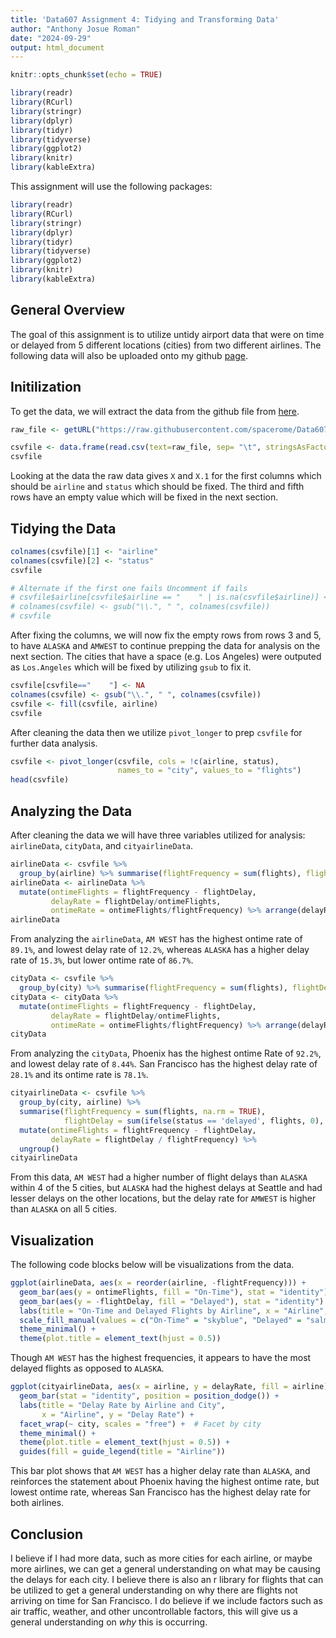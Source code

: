 ```yaml
---
title: 'Data607 Assignment 4: Tidying and Transforming Data'
author: "Anthony Josue Roman"
date: "2024-09-29"
output: html_document
---
```


```r
knitr::opts_chunk$set(echo = TRUE)
```

```r
library(readr)
library(RCurl)
library(stringr)
library(dplyr)
library(tidyr)
library(tidyverse)
library(ggplot2)
library(knitr)
library(kableExtra)
```

This assignment will use the following packages:

```r
library(readr)
library(RCurl)
library(stringr)
library(dplyr)
library(tidyr)
library(tidyverse)
library(ggplot2)
library(knitr)
library(kableExtra)
```

## General Overview

The goal of this assignment is to utilize untidy airport data that were on time or delayed from 5 different locations (cities) from two different airlines. The following data will also be uploaded onto my github [page](https://github.com/spacerome/Data607_Assignment_4). 

## Initilization

To get the data, we will extract the data from the github file from [here](https://raw.githubusercontent.com/spacerome/Data607_Assignment_4/refs/heads/main/airline_data.csv).

```r
raw_file <- getURL("https://raw.githubusercontent.com/spacerome/Data607_Assignment_4/refs/heads/main/airline_data.csv")

csvfile <- data.frame(read.csv(text=raw_file, sep= "\t", stringsAsFactors = FALSE, check.names = FALSE))
csvfile
```

Looking at the data the raw data gives `X` and `X.1` for the first columns which should be `airline` and `status` which should be fixed. The third and fifth rows have an empty value which will be fixed in the next section.

## Tidying the Data

```r
colnames(csvfile)[1] <- "airline"
colnames(csvfile)[2] <- "status"
csvfile
```

```r
# Alternate if the first one fails Uncomment if fails
# csvfile$airline[csvfile$airline == "    " | is.na(csvfile$airline)] <- c("ALASKA", "AM WEST")
# colnames(csvfile) <- gsub("\\.", " ", colnames(csvfile))
# csvfile
```

After fixing the columns, we will now fix the empty rows from rows 3 and 5, to have `ALASKA` and `AMWEST` to continue prepping the data for analysis on the next section. The cities that have a space (e.g. Los Angeles) were outputed as `Los.Angeles` which will be fixed by utilizing `gsub` to fix it.

```r
csvfile[csvfile=="    "] <- NA
colnames(csvfile) <- gsub("\\.", " ", colnames(csvfile))
csvfile <- fill(csvfile, airline)
csvfile
```

After cleaning the data then we utilize `pivot_longer` to prep `csvfile` for further data analysis.

```r
csvfile <- pivot_longer(csvfile, cols = !c(airline, status),
                        names_to = "city", values_to = "flights")
head(csvfile)
```

## Analyzing the Data

After cleaning the data we will have three variables utilized for analysis: `airlineData`, `cityData`, and `cityairlineData`.

```r
airlineData <- csvfile %>%
  group_by(airline) %>% summarise(flightFrequency = sum(flights), flightDelay = sum(ifelse(status =='delayed',flights,0)))
airlineData <- airlineData %>%
  mutate(ontimeFlights = flightFrequency - flightDelay,
         delayRate = flightDelay/ontimeFlights,
         ontimeRate = ontimeFlights/flightFrequency) %>% arrange(delayRate)
airlineData
```

From analyzing the `airlineData`, `AM WEST` has the highest ontime rate of `89.1%`, and lowest delay rate of `12.2%`, whereas `ALASKA` has a higher delay rate of `15.3%`, but lower ontime rate of `86.7%`.

```r
cityData <- csvfile %>%
  group_by(city) %>% summarise(flightFrequency = sum(flights), flightDelay = sum(ifelse(status =='delayed',flights,0)))
cityData <- cityData %>%
  mutate(ontimeFlights = flightFrequency - flightDelay,
         delayRate = flightDelay/ontimeFlights,
         ontimeRate = ontimeFlights/flightFrequency) %>% arrange(delayRate)
cityData
```

From analyzing the `cityData`, Phoenix has the highest ontime Rate of `92.2%`, and lowest delay rate of `8.44%`. San Francisco has the highest delay rate of `28.1%` and its ontime rate is `78.1%`. 

```r
cityairlineData <- csvfile %>%
  group_by(city, airline) %>%
  summarise(flightFrequency = sum(flights, na.rm = TRUE), 
            flightDelay = sum(ifelse(status == 'delayed', flights, 0), na.rm = TRUE)) %>%
  mutate(ontimeFlights = flightFrequency - flightDelay,
         delayRate = flightDelay / flightFrequency) %>%
  ungroup()
cityairlineData
```

From this data, `AM WEST` had a higher number of flight delays than `ALASKA` within 4 of the 5 cities, but `ALASKA` had the highest delays at Seattle and had lesser delays on the other locations, but the delay rate for `AMWEST` is higher than `ALASKA` on all 5 cities.

## Visualization

The following code blocks below will be visualizations from the data.

```r
ggplot(airlineData, aes(x = reorder(airline, -flightFrequency))) +
  geom_bar(aes(y = ontimeFlights, fill = "On-Time"), stat = "identity") +
  geom_bar(aes(y = -flightDelay, fill = "Delayed"), stat = "identity") +
  labs(title = "On-Time and Delayed Flights by Airline", x = "Airline", y = "Number of Flights", fill = "Status") +  # Change legend title
  scale_fill_manual(values = c("On-Time" = "skyblue", "Delayed" = "salmon")) +
  theme_minimal() +
  theme(plot.title = element_text(hjust = 0.5))

```

Though `AM WEST` has the highest frequencies, it appears to have the most delayed flights as opposed to `ALASKA`.

```r
ggplot(cityairlineData, aes(x = airline, y = delayRate, fill = airline)) +
  geom_bar(stat = "identity", position = position_dodge()) +
  labs(title = "Delay Rate by Airline and City", 
       x = "Airline", y = "Delay Rate") +
  facet_wrap(~ city, scales = "free") +  # Facet by city
  theme_minimal() +
  theme(plot.title = element_text(hjust = 0.5)) +
  guides(fill = guide_legend(title = "Airline"))

```

This bar plot shows that `AM WEST` has a higher delay rate than `ALASKA`, and reinforces the statement about Phoenix having the highest ontime rate, but lowest ontime rate, whereas San Francisco has the highest delay rate for both airlines.

## Conclusion

I believe if I had more data, such as more cities for each airline, or maybe more airlines, we can get a general understanding on what may be causing the delays for each city. I believe there is also an r library for flights that can be utilized to get a general understanding on why there are flights not arriving on time for San Francisco. I do believe if we include factors such as air traffic, weather, and other uncontrollable factors, this will give us a general understanding on *why* this is occurring.
